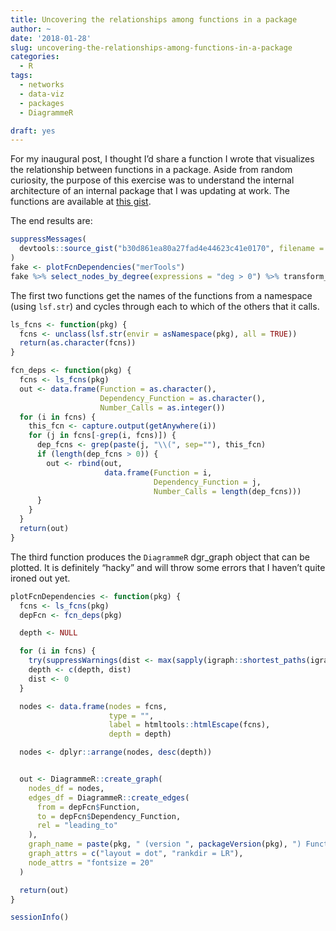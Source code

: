 ```yaml
---
title: Uncovering the relationships among functions in a package
author: ~
date: '2018-01-28'
slug: uncovering-the-relationships-among-functions-in-a-package
categories:
  - R
tags:
  - networks
  - data-viz
  - packages
  - DiagrammeR

draft: yes
---
```


For my inaugural post, I thought I'd share a function I wrote that visualizes 
the relationship between functions in a package. Aside from random curiosity,
the purpose of this exercise was to understand the internal architecture of 
an internal package that I was updating at work. The functions are available at
[this gist](https://gist.github.com/carlbfrederick/b30d861ea80a27fad4e44623c41e0170).

The end results are:

```r
suppressMessages(
  devtools::source_gist("b30d861ea80a27fad4e44623c41e0170", filename = "packageFunctionMap.R")  
)
fake <- plotFcnDependencies("merTools")
fake %>% select_nodes_by_degree(expressions = "deg > 0") %>% transform_to_subgraph_ws %>% render_graph
```


The first two functions get the names of the functions from a namespace (using 
`lsf.str`) and cycles through each to which of the others that it calls.

```r
ls_fcns <- function(pkg) {
  fcns <- unclass(lsf.str(envir = asNamespace(pkg), all = TRUE))
  return(as.character(fcns))
}

fcn_deps <- function(pkg) {
  fcns <- ls_fcns(pkg)
  out <- data.frame(Function = as.character(),
                    Dependency_Function = as.character(),
                    Number_Calls = as.integer())
  for (i in fcns) {
    this_fcn <- capture.output(getAnywhere(i))
    for (j in fcns[-grep(i, fcns)]) {
      dep_fcns <- grep(paste(j, "\\(", sep=""), this_fcn)
      if (length(dep_fcns > 0)) {
        out <- rbind(out,
                     data.frame(Function = i,
                                Dependency_Function = j,
                                Number_Calls = length(dep_fcns)))
      }
    }
  }
  return(out)
}
```

The third function produces the `DiagrammeR` dgr_graph object that can be plotted. It is definitely 
"hacky" and will throw some errors that I haven't quite ironed out yet.

```r
plotFcnDependencies <- function(pkg) {
  fcns <- ls_fcns(pkg)
  depFcn <- fcn_deps(pkg)

  depth <- NULL

  for (i in fcns) {
    try(suppressWarnings(dist <- max(sapply(igraph::shortest_paths(igraph::graph_from_data_frame(depFcn[,1:2]), from = i)$vpath, length))))
    depth <- c(depth, dist)
    dist <- 0
  }

  nodes <- data.frame(nodes = fcns,
                      type = "",
                      label = htmltools::htmlEscape(fcns),
                      depth = depth)

  nodes <- dplyr::arrange(nodes, desc(depth))


  out <- DiagrammeR::create_graph(
    nodes_df = nodes,
    edges_df = DiagrammeR::create_edges(
      from = depFcn$Function,
      to = depFcn$Dependency_Function,
      rel = "leading_to"
    ),
    graph_name = paste(pkg, " (version ", packageVersion(pkg), ") Function Map", sep=""),
    graph_attrs = c("layout = dot", "rankdir = LR"),
    node_attrs = "fontsize = 20"
  )

  return(out)
}
```

```r
sessionInfo()
```

